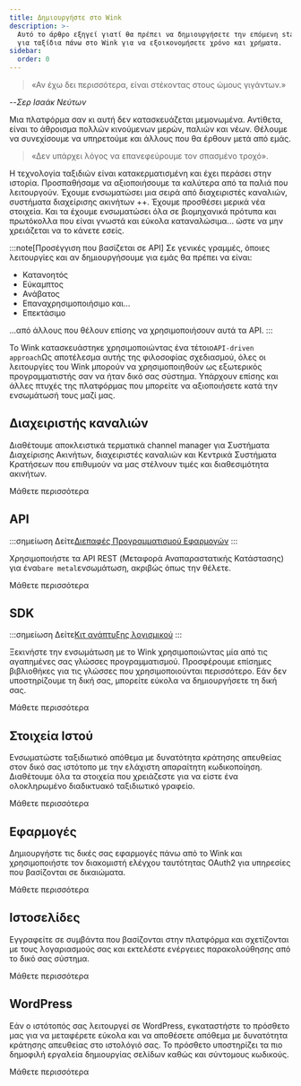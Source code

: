 ```yaml
---
title: Δημιουργήστε στο Wink
description: >-
  Αυτό το άρθρο εξηγεί γιατί θα πρέπει να δημιουργήσετε την επόμενη startup σας
  για ταξίδια πάνω στο Wink για να εξοικονομήσετε χρόνο και χρήματα.
sidebar:
  order: 0
---
```


> «Αν έχω δει περισσότερα, είναι στέκοντας στους ώμους γιγάντων.»

\--*Σερ Ισαάκ Νεύτων*

Μια πλατφόρμα σαν κι αυτή δεν κατασκευάζεται μεμονωμένα. Αντίθετα, είναι το άθροισμα πολλών κινούμενων μερών, παλιών και νέων. Θέλουμε να συνεχίσουμε να υπηρετούμε και άλλους που θα έρθουν μετά από εμάς.

> «Δεν υπάρχει λόγος να επανεφεύρουμε τον σπασμένο τροχό».

Η τεχνολογία ταξιδιών είναι κατακερματισμένη και έχει περάσει στην ιστορία. Προσπαθήσαμε να αξιοποιήσουμε τα καλύτερα από τα παλιά που λειτουργούν. Έχουμε ενσωματώσει μια σειρά από διαχειριστές καναλιών, συστήματα διαχείρισης ακινήτων ++. Έχουμε προσθέσει μερικά νέα στοιχεία. Και τα έχουμε ενσωματώσει όλα σε βιομηχανικά πρότυπα και πρωτόκολλα που είναι γνωστά και εύκολα καταναλώσιμα... ώστε να μην χρειάζεται να το κάνετε εσείς.

:::note\[Προσέγγιση που βασίζεται σε API]
Σε γενικές γραμμές, όποιες λειτουργίες και αν δημιουργήσουμε για εμάς θα πρέπει να είναι:

* Κατανοητός
* Εύκαμπτος
* Ανάβατος
* Επαναχρησιμοποιήσιμο και...
* Επεκτάσιμο

...από άλλους που θέλουν επίσης να χρησιμοποιήσουν αυτά τα API.
:::

Το Wink κατασκευάστηκε χρησιμοποιώντας ένα τέτοιο`API-driven approach`Ως αποτέλεσμα αυτής της φιλοσοφίας σχεδιασμού, όλες οι λειτουργίες του Wink μπορούν να χρησιμοποιηθούν ως εξωτερικός προγραμματιστής σαν να ήταν δικό σας σύστημα. Υπάρχουν επίσης και άλλες πτυχές της πλατφόρμας που μπορείτε να αξιοποιήσετε κατά την ενσωμάτωσή τους μαζί μας.

## Διαχειριστής καναλιών

Διαθέτουμε αποκλειστικά τερματικά channel manager για Συστήματα Διαχείρισης Ακινήτων, διαχειριστές καναλιών και Κεντρικά Συστήματα Κρατήσεων που επιθυμούν να μας στέλνουν τιμές και διαθεσιμότητα ακινήτων.

<LinkButton href="/developers/apis/#channel-manager-api">
  Μάθετε περισσότερα
</LinkButton>


## API

:::σημείωση
Δείτε[Διεπαφές Προγραμματισμού Εφαρμογών](https://learning.postman.com/docs/getting-started/introduction/)
:::

Χρησιμοποιήστε τα API REST (Μεταφορά Αναπαραστατικής Κατάστασης) για ένα`bare metal`ενσωμάτωση, ακριβώς όπως την θέλετε.

<LinkButton href="/developers/apis">
  Μάθετε περισσότερα
</LinkButton>


## SDK

:::σημείωση
Δείτε[Κιτ ανάπτυξης λογισμικού](https://en.wikipedia.org/wiki/Software_development_kit)
:::

Ξεκινήστε την ενσωμάτωση με το Wink χρησιμοποιώντας μία από τις αγαπημένες σας γλώσσες προγραμματισμού. Προσφέρουμε επίσημες βιβλιοθήκες για τις γλώσσες που χρησιμοποιούνται περισσότερο. Εάν δεν υποστηρίζουμε τη δική σας, μπορείτε εύκολα να δημιουργήσετε τη δική σας.

<LinkButton href="/developers/sdks">
  Μάθετε περισσότερα
</LinkButton>


## Στοιχεία Ιστού

Ενσωματώστε ταξιδιωτικό απόθεμα με δυνατότητα κράτησης απευθείας στον δικό σας ιστότοπο με την ελάχιστη απαραίτητη κωδικοποίηση. Διαθέτουμε όλα τα στοιχεία που χρειάζεστε για να είστε ένα ολοκληρωμένο διαδικτυακό ταξιδιωτικό γραφείο.

<LinkButton href="/developers/web-components">
  Μάθετε περισσότερα
</LinkButton>


## Εφαρμογές

Δημιουργήστε τις δικές σας εφαρμογές πάνω από το Wink και χρησιμοποιήστε τον διακομιστή ελέγχου ταυτότητας OAuth2 για υπηρεσίες που βασίζονται σε δικαιώματα.

<LinkButton href="/developers/applications">
  Μάθετε περισσότερα
</LinkButton>


## Ιστοσελίδες

Εγγραφείτε σε συμβάντα που βασίζονται στην πλατφόρμα και σχετίζονται με τους λογαριασμούς σας και εκτελέστε ενέργειες παρακολούθησης από το δικό σας σύστημα.

<LinkButton href="/developers/webhooks">
  Μάθετε περισσότερα
</LinkButton>


## WordPress

Εάν ο ιστότοπός σας λειτουργεί σε WordPress, εγκαταστήστε το πρόσθετο μας για να μεταφέρετε εύκολα και να αποθέσετε απόθεμα με δυνατότητα κράτησης απευθείας στο ιστολόγιό σας. Το πρόσθετο υποστηρίζει τα πιο δημοφιλή εργαλεία δημιουργίας σελίδων καθώς και σύντομους κωδικούς.

<LinkButton href="/developers/webhooks">
  Μάθετε περισσότερα
</LinkButton>

